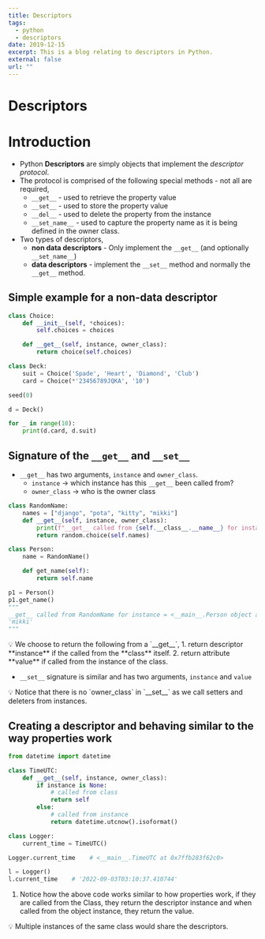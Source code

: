 ```yaml
---
title: Descriptors
tags:
  - python
  - descriptors
date: 2019-12-15
excerpt: This is a blog relating to descriptors in Python.
external: false
url: ""
---
```


# Descriptors

# Introduction

- Python **Descriptors** are simply objects that implement the _descriptor protocol_.
- The protocol is comprised of the following special methods - not all are required,
  - `__get__` - used to retrieve the property value
  - `__set__` - used to store the property value
  - `__del__` - used to delete the property from the instance
  - `__set_name__` - used to capture the property name as it is being defined in the owner class.
- Two types of descriptors,
  - **non data descriptors** - Only implement the `__get__` (and optionally `__set_name__`)
  - **data descriptors** - implement the `__set__` method and normally the `__get__` method.

## Simple example for a non-data descriptor

```python
class Choice:
    def __init__(self, *choices):
        self.choices = choices

    def __get__(self, instance, owner_class):
        return choice(self.choices)

class Deck:
    suit = Choice('Spade', 'Heart', 'Diamond', 'Club')
    card = Choice(*'23456789JQKA', '10')

seed(0)

d = Deck()

for _ in range(10):
    print(d.card, d.suit)
```

## Signature of the `__get__` and `__set__`

- `__get__` has two arguments, `instance` and `owner_class`.
  - `instance` → which instance has this `__get__` been called from?
  - `owner_class` → who is the owner class

```python
class RandomName:
    names = ["django", "pota", "kitty", "mikki"]
    def __get__(self, instance, owner_class):
        print(f"__get__ called from {self.__class__.__name__} for instance = {instance} and owner_class = {owner_class}.")
        return random.choice(self.names)

class Person:
    name = RandomName()

    def get_name(self):
        return self.name

p1 = Person()
p1.get_name()
"""
__get__ called from RandomName for instance = <__main__.Person object at 0x7f016ad475b0> and owner_class = <class '__main__.Person'>.
'mikki'
"""
```

<aside>
💡 We choose to return the following from a `__get__`,
1. return descriptor **instance** if the called from the **class** itself.
2. return attribute **value** if called from the instance of the class.

</aside>

- `__set__` signature is similar and has two arguments, `instance` and `value`

<aside>
💡 Notice that there is no `owner_class` in `__set__` as we call setters and deleters from instances.

</aside>

## Creating a descriptor and behaving similar to the way properties work

```python
from datetime import datetime

class TimeUTC:
    def __get__(self, instance, owner_class):
        if instance is None:
            # called from class
            return self
        else:
            # called from instance
            return datetime.utcnow().isoformat()

class Logger:
    current_time = TimeUTC()

Logger.current_time    # <__main__.TimeUTC at 0x7ffb283f62c0>

l = Logger()
l.current_time    # '2022-09-03T03:10:37.410744'
```

1. Notice how the above code works similar to how properties work, if they are called from the Class, they return the descriptor instance and when called from the object instance, they return the value.

<aside>
💡 Multiple instances of the same class would share the descriptors.

</aside>
